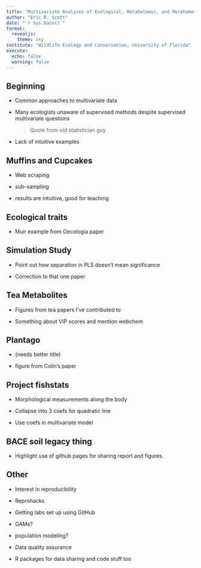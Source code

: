```yaml
---
title: "Multivariate Analyses of Ecological, Metabolomic, and Morphometric Data"
author: "Eric R. Scott"
date: "`r Sys.Date()`"
format: 
  revealjs:
    theme: sky
institute: "Wildlife Ecology and Conservation, University of Florida"
execute:
  echo: false
  warning: false
---
```


<!--# best themes: moon, night, simple, sky -->

## Beginning

-   Common approaches to multivariate data

-   Many ecologists unaware of supervised methods despite supervised multivariate questions

    > Quote from old statistician guy

-   Lack of intuitive examples

## Muffins and Cupcakes

-   Web scraping

-   sub-sampling

-   results are intuitive, good for teaching

## Ecological traits

-   Muir example from Oecologia paper

## Simulation Study

-   Point out how separation in PLS doesn't mean significance

-   Correction to that one paper

## Tea Metabolites

-   Figures from tea papers I've contributed to

-   Something about VIP scores and mention webchem

## Plantago

-   (needs better title)

-   figure from Colin's paper

## Project fishstats

-   Morphological measurements along the body

-   Collapse into 3 coefs for quadratic line

-   Use coefs in multivariate model

## BACE soil legacy thing

-   Highlight use of github pages for sharing report and figures.

## Other

-   Interest in reproducibility

-   Reprohacks

-   Getting labs set up using GitHub

-   GAMs?

-   population modeling?

-   Data quality assurance

-   R packages for data sharing and code stuff too
